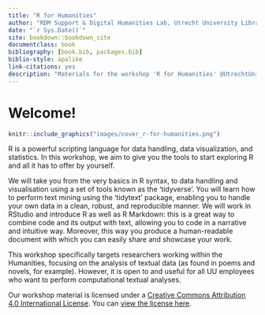 ```yaml
--- 
title: "R for Humanities"
author: "RDM Support & Digital Humanities Lab, Utrecht University Library"
date: "`r Sys.Date()`"
site: bookdown::bookdown_site
documentclass: book
bibliography: [book.bib, packages.bib]
biblio-style: apalike
link-citations: yes
description: "Materials for the workshop 'R for Humanities' @UtrechtUniversity"
---
```


# Welcome!

```r
knitr::include_graphics("images/cover_r-for-humanities.png")
```

R is a powerful scripting language for data handling, data visualization, and statistics. In this workshop, we aim to give you the tools to start exploring R and all it has to offer by yourself. 

We will take you from the very basics in R syntax, to data handling and visualisation using a set of tools known as the ‘tidyverse’. You will learn how to perform text mining using the ‘tidytext’ package, enabling you to handle your own data in a clean, robust, and reproducible manner. We will work in RStudio and introduce R as well as R Markdown: this is a great way to combine code and its output with text, allowing you to code in a narrative and intuitive way. Moreover, this way you produce a human-readable document with which you can easily share and showcase your work. 

This workshop specifically targets researchers working within the Humanities, focusing on the analysis of textual data (as found in poems and novels, for example). However, it is open to and useful for all UU employees who want to perform computational textual analyses.

Our workshop material is licensed under a [Creative Commons Attribution 4.0 International License](http://creativecommons.org/licenses/by/4.0/). You can [view the license here](https://github.com/UtrechtUniversity/workshop-r-for-humanities/blob/master/LICENSE.md).